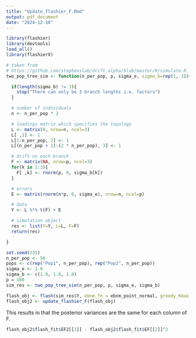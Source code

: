 ```yaml
---
title: "Update_flashier_F.Rmd"
output: pdf_document
date: "2024-12-10"
---
```


```r
library(flashier)
library(devtools)
load_all()
library(flashierX)
```

```r
# taken from
# https://github.com/stephenslab/drift.alpha/blob/master/R/simulate.R
two_pop_tree_sim <- function(n_per_pop, p, sigma_e, sigma_b=rep(1, 3)){

  if(length(sigma_b) != 3){
    stop("There can only be 3 branch lengths i.e. factors")
  }

  # number of individuals
  n <- n_per_pop * 2

  # loadings matrix which specifies the topology
  L <- matrix(0, nrow=n, ncol=3)
  L[ ,1] <- 1
  L[1:n_per_pop, 2] <- 1
  L[(n_per_pop + 1):(2 * n_per_pop), 3] <- 1

  # drift on each branch
  F <- matrix(NA, nrow=p, ncol=3)
  for(k in 1:3){
    F[ ,k] <- rnorm(p, 0, sigma_b[k])
  }

  # errors
  E <- matrix(rnorm(n*p, 0, sigma_e), nrow=n, ncol=p)

  # data
  Y <- L %*% t(F) + E

  # simulation object
  res <- list(Y=Y, L=L, F=F)
  return(res)

}
```

```r
set.seed(235)
n_per_pop <- 50
pops <- c(rep("Pop1", n_per_pop), rep("Pop2", n_per_pop))
sigma_e <- 1.0
sigma_b <- c(1.0, 1.0, 1.0)
p = 100
sim_res <- two_pop_tree_sim(n_per_pop, p, sigma_e, sigma_b)
```

```r
flash_obj <- flash(sim_res$Y, ebnm_fn = ebnm_point_normal, greedy_Kmax = 10)
flash_obj2 <- update_flashier_F(flash_obj)
```
This results in that the posterior variances are the same for each column of F.

```r
flash_obj2$flash_fit$EF2[[2]] - flash_obj2$flash_fit$EF[[2]]^2
```
